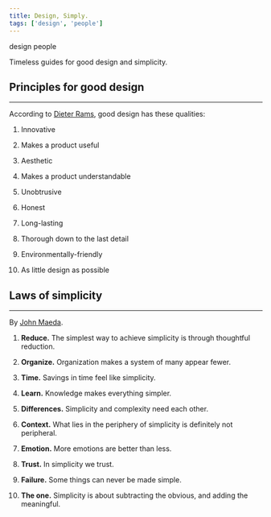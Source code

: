 ```yaml
---
title: Design, Simply.
tags: ['design', 'people']
---
```


<NoteTag color="gray">design</NoteTag>
<NoteTag color="gray">people</NoteTag>

Timeless guides for good design and simplicity.

## Principles for good design
---

According to [Dieter Rams](https://www.vitsoe.com/gb/about/good-design), good design has these qualities:

1. Innovative

2. Makes a product useful

3. Aesthetic

4. Makes a product understandable

5. Unobtrusive

6. Honest

7. Long-lasting

8. Thorough down to the last detail

9. Environmentally-friendly

10. As little design as possible

## Laws of simplicity
---

By [John Maeda](http://lawsofsimplicity.com).

1. **Reduce.** The simplest way to achieve simplicity is through thoughtful reduction.

2. **Organize.** Organization makes a system of many appear fewer.

3. **Time.** Savings in time feel like simplicity.

4. **Learn.** Knowledge makes everything simpler.

5. **Differences.** Simplicity and complexity need each other.

6. **Context.** What lies in the periphery of simplicity is definitely not peripheral.

7. **Emotion.** More emotions are better than less.

8. **Trust.** In simplicity we trust.

9. **Failure.** Some things can never be made simple.

10. **The one.** Simplicity is about subtracting the obvious, and adding the meaningful.
